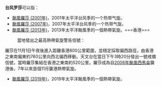 {{NoteTA
|G1=TyphoonNew
|G2=TyphoonOld
|G3=Weather
}}
'''台风罗莎'''可以指：

*[[颱風羅莎_(2001年)|颱風羅莎 (2001年)]]，2001年太平洋台风季的一个热带气旋。
*[[颱風羅莎_(2007年)|颱風羅莎 (2007年)]]，2007年太平洋台风季的一个热带气旋。
*[[颱風羅莎_(2013年)|颱風羅莎 (2013年)]]，2013年太平洋颱風季的一個熱帶氣旋。===香港===
:當地發出之最高熱帶氣旋警告信號：{{HKTY|1}}
羅莎在11月1日午夜後進入距離香港800公里範圍，並穩定採取偏西路徑，由香港之東南偏東約760公里向西北偏西移動。天文台在當日下午3時20分發出一號戒備信號，當時羅莎集結在香港之東南約520公里。羅莎成為自[[颱風西馬侖_(2006年)|2006年颱風西馬侖]]襲港後，7年以來首個11月襲港熱帶氣旋。
*[[颱風羅莎_(2019年)|颱風羅莎 (2019年)]]，2019年太平洋颱風季的一個熱帶氣旋。

{{消歧义|cat=热带气旋消歧义}}

{{start box}}
{{succession box|[[颱風利奇馬|竹節草]]|[[颱風白鹿|白鹿]]|太平洋颱風季名稱|羅莎}}
{{end box}}

{{太平洋颱風季熱帶氣旋名單}}